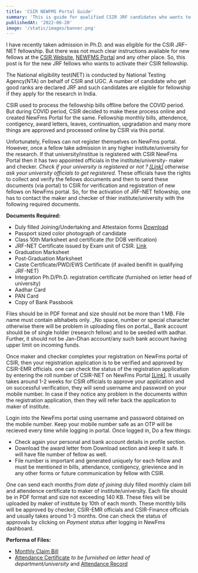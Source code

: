 ```yaml
---
title: 'CSIR NEWFMS Portal Guide'
summary: 'This is guide for qualified CSIR JRF candidates who wants to activate their fellowship on NewFms portal of CSIR.'
publishedAt: '2022-06-20'
image: '/static/images/banner.png'
---
```


I have recently taken admission in Ph.D. and was eligible for the CSIR JRF-NET fellowship. But there was not much clear instructions available for new fellows at the [CSIR Website](https://csirhrdg.res.in), [NEWFMS Portal](https://newfms.ncl.res.in) and any other place. So, this post is for the new JRF fellows who wants to activate their CSIR fellowship.

<Step number={1} title='About CSIR JRF-NET' />

The National eligibility test(NET) is conducted by National Testing Agency(NTA) on behalf of CSIR and UGC. A number of candidate who get good ranks are declared JRF and such candidates are eligible for fellowship if they apply for the research in India.

<Step number={2} title='About NewFms Portal' />

CSIR used to process the fellowship bills offline before the COVID period. But during COVID period, CSIR decided to make these process online and created NewFms Portal for the same. Fellowship monthly bills, attendence, contigency, award letters, leaves, continuation, upgradation and many more things are approved and processed online by CSIR via this portal.

<Step number={3} title='Registration of New JRFs' />

Unfortunately, Fellows can not register themselves on NewFms portal. However, once a fellow take admission in any higher institute/university for the research. If that university/institue is registered with CSIR NewFms Portal then it has two appointed officials in the institute/university- maker and checker. _Check if your university is registered or not ? [[Link]](https://newfms.ncl.res.in/MNGT/InstituteRegStatus.aspx) otherwise ask your university officials to get registered._ These officials have the rights to collect and verify the fellows documents and then to send these documents (via portal) to CSIR for verification and registration of new fellows on NewFms portal. So, for the activation of JRF-NET fellowship, one has to contact the maker and checker of thier institute/university with the following required documents.

**Documents Required:**
- Duly filled Joining/Undertaking and Attestaion forms [Download](https://csirhrdg.res.in/SiteContent/ManagedContent/ContentFiles/20190619160204516jrf_Undertaking_Form.pdf)
- Passport sized color photograph of candidate
- Class 10th Marksheet and certificate (for DOB verification)
- JRF-NET Certificate issued by Exam unit of CSIR. [Link](https://ecertificate.nta.ac.in/)
- Graduation Marksheet
- Post-Graduation Marksheet
- Caste Certificate/PWD/EWS Certificate (if availed benifit in qualifying JRF-NET)
- Integration Ph.D/Ph.D. registration certificate (furnished on letter head of university)
- Aadhar Card
- PAN Card
- Copy of Bank Passbook

<Callout emoji='💡'>
 Files should be in PDF format and size should not be more than 1 MB. File name must contain albhabets only. _No space, number or special character otherwise there will be problem in uploading files on portal._ Bank account should be of single holder (research fellow) and to be seeded with aadhar. Further, it should not be Jan-Dhan account/any such bank account having upper limit on incoming funds.
</Callout>
<Step number={4} title='Tracking Status of New Registration' />

Once maker and checker completes your registration on NewFms portal of CSIR, then your registration application is to be verified and approved by CSIR-EMR officials. one can check the status of the registration application by entering the roll number of CSIR-NET on NewFms Portal [[Link]](https://newfms.ncl.res.in/NewJoineeStatus.aspx). It usually takes around 1-2 weeks for CSIR officials to approve your application and on successful verification, they will send username and password on your mobile number. In case if they notice any problem in the documents within the registration application, then they will refer back the application to maker of institute.

<Step number={5} title='Welcome to NewFms Portal' />

Login into the NewFms portal using username and password obtained on the mobile number. Keep your mobile number safe as an OTP will be recieved every time while logging in portal. Once logged in, Do a few things:
- Check again your personal and bank account details in profile section.
- Download the award letter from Download section and keep it safe. It will have file number of fellow as well. 
- File number is important and generated uniquely for each fellow and must be mentioned in bills, attendance, contigency, grievience and in any other forms or future communication by fellow with CSIR.

<Step number={6} title='Monthly Fellowship Claim' />

One can send each months _from date of joining_ duly filled monthly claim bill and attendence certificate to maker of institute/university. Each file should be in PDF format and size not exceeding 140 KB. These files will be uploaded by maker of institute by 10th of each month. These monthly bills will be approved by checker, CSIR-EMR officials and CSIR-Finance officials and usually takes around 1-3 months. One can check the status of approvals by clicking on _Payment status_ after logging in NewFms dashboard.

**Performa of Files:**
- [Monthly Claim Bill](/static/docs/monthly-bill.docx)
- [Attendance Certificate](/static/docs/New_Attendance_Certificate_CSIR.docx) _to be furnished on letter head of department/university_ and [Attendance Record](/static/docs/ATTENDANCE_RECORD.docx)